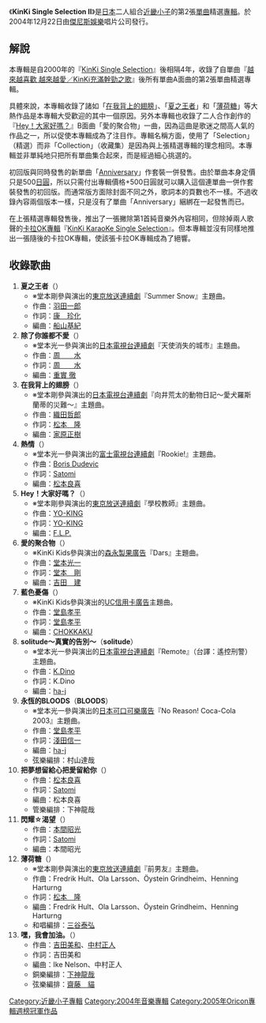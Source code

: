 {{Infobox Album
| Name = KinKi Single Selection II
| Type = 精選
| Longtype = 
| Artist = [[KinKi_Kids|KinKi Kids]]
| Cover = 
| Released = 2004年12月22日
| Recorded = 
| Genre = J-POP
| Length = 63分3秒
| Label = [[傑尼斯娛樂|傑尼斯娛樂]]
| Producer = [[KinKi_Kids|KinKi Kids]]
| Reviews = 
| Last album = ''[[G_album_-24/7-|G album -24/7-]]''<br />2003年
| This album = '''''KinKi Single Selection II'''''<br />2004年
| Next album = ''[[H_album_-H·A·N·D-|H album -H·A·N·D-]]''<br />2005年
}}
《'''KinKi Single Selection II'''》是[[日本|日本]]二人組合[[近畿小子|近畿小子]]的第2張[[單曲|單曲]]精選[[音樂專輯|專輯]]。於2004年12月22日由[[傑尼斯娛樂|傑尼斯娛樂]]唱片公司發行。

== 解說 ==
本專輯是自2000年的『[[KinKi_Single_Selection|KinKi Single Selection]]』後相隔4年，收錄了自單曲『[[越來越喜歡_越來越愛/KinKi充滿幹勁之歌|越來越喜歡 越來越愛／KinKi充滿幹勁之歌]]』後所有單曲A面曲的第2張單曲精選專輯。

具體來說，本專輯收錄了諸如「[[在我背上的翅膀|在我背上的翅膀]]」、「[[夏之王者/除了你誰都不愛|夏之王者]]」和「[[薄荷糖_(唱片)|薄荷糖]]」等大熱作品是本專輯大受歡迎的其中一個原因。另外本專輯也收錄了二人合作創作的『[[Hey!_大家好嗎?|Hey！大家好嗎？]]』B面曲「愛的聚合物」一曲，因為這曲是歌迷之間高人氣的作品之一，所以促使本專輯成為了注目作。專輯名稱方面，使用了「Selection」（精選）而非「Collection」（收藏集）是因為與上張精選專輯的理念相同。本專輯並非單純地只把所有單曲集合起來，而是經過細心挑選的。

初回版與同時發售的新單曲「[[Anniversary|Anniversary]]」作套裝一併發售。由於單曲本身定價只是500[[日圓|日圓]]，所以只需付出專輯價格+500日圓就可以購入這個連單曲一併作套裝發售的初回版。而通常版方面除封面不同之外，歌詞本的頁數也不一樣。不過收錄內容兩個版本一樣，只是沒有了單曲「Anniversary」綑綁在一起發售而已。

在上張精選專輯發售後，推出了一張撇除第1首純音樂外內容相同，但除掉兩人歌聲的[[卡拉OK|卡拉OK]][[專輯|專輯]]『[[KinKi_KaraoKe_Single_Selection|KinKi KaraoKe Single Selection]]』。但本專輯並沒有同樣地推出一張隨後的卡拉OK專輯，使該張卡拉OK專輯成為了絕響。

== 收錄歌曲 ==
#'''夏之王者'''（'''{{lang|ja|夏の王様}}'''）
#*※堂本剛參與演出的[[東京放送|東京放送]][[連續劇|連續劇]]『Summer Snow』主題曲。
#*作曲：[[羽田一郎|羽田一郎]]
#*作詞：[[康珍化|康　珍化]]
#*編曲：[[船山基紀|船山基紀]]
#'''除了你誰都不愛'''（'''{{lang|ja|もう君以外愛せない}}'''）
#*※堂本光一參與演出的[[日本電視台|日本電視台]][[連續劇|連續劇]]『天使消失的城市』主題曲。
#*作曲：[[周水|周　　水]]
#*作詞：[[周水|周　　水]]
#*編曲：[[重實徹|重實 徹]]
#'''在我背上的翅膀'''（'''{{lang|ja|ボクの背中には羽根がある}}'''）
#*※堂本剛參與演出的[[日本電視台|日本電視台]][[連續劇|連續劇]]『向井荒太的動物日記～愛犬羅斯蘭蒂的災難～』主題曲。
#*作曲：[[織田哲郎|織田哲郎]]
#*作詞：[[松本隆|松本　隆]]
#*編曲：[[家原正樹|家原正樹]]
#'''熱情'''（'''{{lang|ja|情熱}}'''）
#*※堂本光一參與演出的[[富士電視台|富士電視台]][[連續劇|連續劇]]『Rookie!』主題曲。
#*作曲：[[Boris_Dudevic|Boris Dudevic]]
#*作詞：[[Satomi|Satomi]]
#*編曲：[[松本良喜|松本良喜]]
#'''Hey！大家好嗎？'''（'''{{lang|ja|Hey！みんな元気かい？}}'''）
#*※堂本剛參與演出的[[東京放送|東京放送]][[連續劇|連續劇]]『學校教師』主題曲。
#*作曲：[[YO-KING|YO-KING]]
#*作詞：[[YO-KING|YO-KING]]
#*編曲：[[F.L.P.|F.L.P.]]
#'''愛的聚合物'''（'''{{lang|ja|愛のかたまり}}'''）
#*※KinKi Kids參與演出的[[森永製果|森永製果]][[廣告|廣告]]『Dars』主題曲。
#*作曲：[[堂本光一|堂本光一]]
#*作詞：[[堂本剛|堂本　剛]]
#*編曲：[[吉田建|吉田　建]]
#'''藍色憂傷'''（'''{{lang|ja|カナシミブルー}}'''）
#*※KinKi Kids參與演出的[[UC|UC]][[信用卡|信用卡]][[廣告|廣告]]主題曲。
#*作曲：[[堂島孝平|堂島孝平]]
#*作詞：[[堂島孝平|堂島孝平]]
#*編曲：[[CHOKKAKU|CHOKKAKU]]
#'''solitude～真實的告別～'''（'''solitude{{lang|ja|～真実のサヨナラ～}}'''）
#*※堂本光一參與演出的[[日本電視台|日本電視台]][[連續劇|連續劇]]『Remote』（台譯：遙控刑警）主題曲。
#*作曲：[[堂本光一|K.Dino]]
#*作詞：K.Dino
#*編曲：[[ha-j|ha-j]]
#'''永恆的BLOODS'''（'''{{lang|ja|永遠の}}BLOODS'''）
#*※堂本光一參與演出的[[日本|日本]][[可口可樂|可口可樂]][[廣告|廣告]]『No Reason! Coca-Cola 2003』主題曲。
#*作曲：[[堂島孝平|堂島孝平]]
#*作詞：[[淺田信一|淺田信一]]
#*編曲：[[ha-j|ha-j]]
#*弦樂編排：村山達哉
#'''把夢想留給心把愛留給你'''（'''{{lang|ja|心に夢を君には愛を}}'''）
#*作曲：[[松本良喜|松本良喜]]
#*作詞：[[Satomi|Satomi]]
#*編曲：松本良喜
#*管樂編排：下神龍哉
#'''閃耀☆渴望'''（'''{{lang|ja|ギラ☆ギラ}}'''）
#*作曲：[[本間昭光|本間昭光]]
#*作詞：[[Satomi|Satomi]]
#*編曲：本間昭光
#'''薄荷糖'''（'''{{lang|ja|薄荷キャンディー}}'''）
#*※堂本剛參與演出的[[東京放送|東京放送]][[連續劇|連續劇]]『前男友』主題曲。
#*作曲：Fredrik Hult、Ola Larsson、Öystein Grindheim、Henning Harturng
#*作詞：[[松本隆|松本　隆]]
#*編曲：Fredrik Hult、Ola Larsson、Öystein Grindheim、Henning Harturng
#*和唱編排：[[三谷泰弘|三谷泰弘]]
#'''嘿，我會加油。'''（'''{{lang|ja|ね、がんばるよ。}}'''）
#*作曲：[[吉田美和|吉田美和]]、[[中村正人|中村正人]]
#*作詞：吉田美和
#*編曲：Ike Nelson、中村正人
#*銅樂編排：[[下神龍哉|下神龍哉]]
#*弦樂編排：[[齋藤貓|齋藤　貓]]

{{KinKi Kids}}
{{Oricon專輯週榜冠軍 (2005年)|2005年1月3日}}

[[Category:近畿小子專輯|Category:近畿小子專輯]]
[[Category:2004年音樂專輯|Category:2004年音樂專輯]]
[[Category:2005年Oricon專輯週榜冠軍作品|Category:2005年Oricon專輯週榜冠軍作品]]